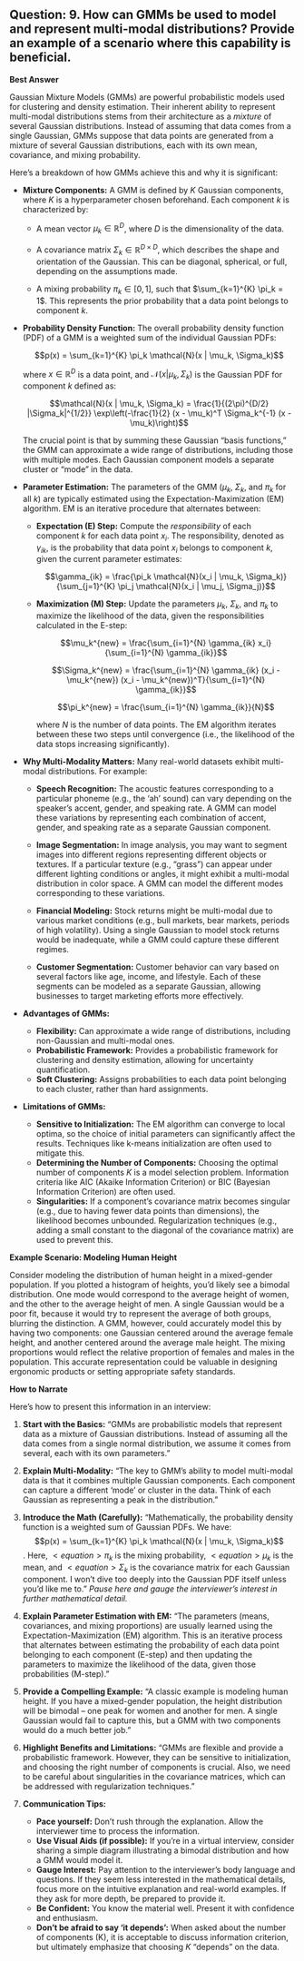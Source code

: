 ## Question: 9. How can GMMs be used to model and represent multi-modal distributions? Provide an example of a scenario where this capability is beneficial.

**Best Answer**

Gaussian Mixture Models (GMMs) are powerful probabilistic models used for clustering and density estimation. Their inherent ability to represent multi-modal distributions stems from their architecture as a *mixture* of several Gaussian distributions.  Instead of assuming that data comes from a single Gaussian, GMMs suppose that data points are generated from a mixture of several Gaussian distributions, each with its own mean, covariance, and mixing probability.

Here's a breakdown of how GMMs achieve this and why it is significant:

*   **Mixture Components:** A GMM is defined by $K$ Gaussian components, where $K$ is a hyperparameter chosen beforehand.  Each component $k$ is characterized by:

    *   A mean vector $\mu_k \in \mathbb{R}^D$, where $D$ is the dimensionality of the data.

    *   A covariance matrix $\Sigma_k \in \mathbb{R}^{D \times D}$, which describes the shape and orientation of the Gaussian.  This can be diagonal, spherical, or full, depending on the assumptions made.

    *   A mixing probability $\pi_k \in [0, 1]$, such that $\sum_{k=1}^{K} \pi_k = 1$. This represents the prior probability that a data point belongs to component $k$.

*   **Probability Density Function:** The overall probability density function (PDF) of a GMM is a weighted sum of the individual Gaussian PDFs:

    $$p(x) = \sum_{k=1}^{K} \pi_k \mathcal{N}(x | \mu_k, \Sigma_k)$$

    where $x \in \mathbb{R}^D$ is a data point, and $\mathcal{N}(x | \mu_k, \Sigma_k)$ is the Gaussian PDF for component $k$ defined as:

    $$\mathcal{N}(x | \mu_k, \Sigma_k) = \frac{1}{(2\pi)^{D/2} |\Sigma_k|^{1/2}} \exp\left(-\frac{1}{2} (x - \mu_k)^T \Sigma_k^{-1} (x - \mu_k)\right)$$

    The crucial point is that by summing these Gaussian "basis functions," the GMM can approximate a wide range of distributions, including those with multiple modes.  Each Gaussian component models a separate cluster or "mode" in the data.

*   **Parameter Estimation:** The parameters of the GMM ($\mu_k$, $\Sigma_k$, and $\pi_k$ for all $k$) are typically estimated using the Expectation-Maximization (EM) algorithm.  EM is an iterative procedure that alternates between:

    *   **Expectation (E) Step:**  Compute the *responsibility* of each component $k$ for each data point $x_i$.  The responsibility, denoted as $\gamma_{ik}$, is the probability that data point $x_i$ belongs to component $k$, given the current parameter estimates:

        $$\gamma_{ik} = \frac{\pi_k \mathcal{N}(x_i | \mu_k, \Sigma_k)}{\sum_{j=1}^{K} \pi_j \mathcal{N}(x_i | \mu_j, \Sigma_j)}$$

    *   **Maximization (M) Step:**  Update the parameters $\mu_k$, $\Sigma_k$, and $\pi_k$ to maximize the likelihood of the data, given the responsibilities calculated in the E-step:

        $$\mu_k^{new} = \frac{\sum_{i=1}^{N} \gamma_{ik} x_i}{\sum_{i=1}^{N} \gamma_{ik}}$$

        $$\Sigma_k^{new} = \frac{\sum_{i=1}^{N} \gamma_{ik} (x_i - \mu_k^{new}) (x_i - \mu_k^{new})^T}{\sum_{i=1}^{N} \gamma_{ik}}$$

        $$\pi_k^{new} = \frac{\sum_{i=1}^{N} \gamma_{ik}}{N}$$

        where $N$ is the number of data points.  The EM algorithm iterates between these two steps until convergence (i.e., the likelihood of the data stops increasing significantly).

*   **Why Multi-Modality Matters:**  Many real-world datasets exhibit multi-modal distributions.  For example:

    *   **Speech Recognition:**  The acoustic features corresponding to a particular phoneme (e.g., the 'ah' sound) can vary depending on the speaker's accent, gender, and speaking rate.  A GMM can model these variations by representing each combination of accent, gender, and speaking rate as a separate Gaussian component.

    *   **Image Segmentation:**  In image analysis, you may want to segment images into different regions representing different objects or textures. If a particular texture (e.g., "grass") can appear under different lighting conditions or angles, it might exhibit a multi-modal distribution in color space. A GMM can model the different modes corresponding to these variations.

    *   **Financial Modeling:** Stock returns might be multi-modal due to various market conditions (e.g., bull markets, bear markets, periods of high volatility).  Using a single Gaussian to model stock returns would be inadequate, while a GMM could capture these different regimes.

    *   **Customer Segmentation:** Customer behavior can vary based on several factors like age, income, and lifestyle. Each of these segments can be modeled as a separate Gaussian, allowing businesses to target marketing efforts more effectively.

*   **Advantages of GMMs:**
    *   **Flexibility:** Can approximate a wide range of distributions, including non-Gaussian and multi-modal ones.
    *   **Probabilistic Framework:** Provides a probabilistic framework for clustering and density estimation, allowing for uncertainty quantification.
    *   **Soft Clustering:**  Assigns probabilities to each data point belonging to each cluster, rather than hard assignments.

*   **Limitations of GMMs:**
    *   **Sensitive to Initialization:** The EM algorithm can converge to local optima, so the choice of initial parameters can significantly affect the results.  Techniques like k-means initialization are often used to mitigate this.
    *   **Determining the Number of Components:** Choosing the optimal number of components $K$ is a model selection problem. Information criteria like AIC (Akaike Information Criterion) or BIC (Bayesian Information Criterion) are often used.
    *   **Singularities:** If a component's covariance matrix becomes singular (e.g., due to having fewer data points than dimensions), the likelihood becomes unbounded.  Regularization techniques (e.g., adding a small constant to the diagonal of the covariance matrix) are used to prevent this.

**Example Scenario: Modeling Human Height**

Consider modeling the distribution of human height in a mixed-gender population. If you plotted a histogram of heights, you'd likely see a bimodal distribution. One mode would correspond to the average height of women, and the other to the average height of men. A single Gaussian would be a poor fit, because it would try to represent the average of both groups, blurring the distinction. A GMM, however, could accurately model this by having two components: one Gaussian centered around the average female height, and another centered around the average male height. The mixing proportions would reflect the relative proportion of females and males in the population. This accurate representation could be valuable in designing ergonomic products or setting appropriate safety standards.

**How to Narrate**

Here's how to present this information in an interview:

1.  **Start with the Basics:** "GMMs are probabilistic models that represent data as a mixture of Gaussian distributions.  Instead of assuming all the data comes from a single normal distribution, we assume it comes from several, each with its own parameters."

2.  **Explain Multi-Modality:** "The key to GMM's ability to model multi-modal data is that it combines multiple Gaussian components. Each component can capture a different 'mode' or cluster in the data. Think of each Gaussian as representing a peak in the distribution."

3.  **Introduce the Math (Carefully):** "Mathematically, the probability density function is a weighted sum of Gaussian PDFs. We have:  $$p(x) = \sum_{k=1}^{K} \pi_k \mathcal{N}(x | \mu_k, \Sigma_k)$$. Here,  $<equation>\pi_k$  is the mixing probability, $<equation>\mu_k$ is the mean, and $<equation>\Sigma_k$  is the covariance matrix for each Gaussian component.  I won't dive too deeply into the Gaussian PDF itself unless you'd like me to." *Pause here and gauge the interviewer's interest in further mathematical detail.*

4.  **Explain Parameter Estimation with EM:** "The parameters (means, covariances, and mixing proportions) are usually learned using the Expectation-Maximization (EM) algorithm. This is an iterative process that alternates between estimating the probability of each data point belonging to each component (E-step) and then updating the parameters to maximize the likelihood of the data, given those probabilities (M-step)."

5.  **Provide a Compelling Example:** "A classic example is modeling human height. If you have a mixed-gender population, the height distribution will be bimodal – one peak for women and another for men. A single Gaussian would fail to capture this, but a GMM with two components would do a much better job."

6.  **Highlight Benefits and Limitations:** "GMMs are flexible and provide a probabilistic framework. However, they can be sensitive to initialization, and choosing the right number of components is crucial. Also, we need to be careful about singularities in the covariance matrices, which can be addressed with regularization techniques."

7.  **Communication Tips:**

    *   **Pace yourself:** Don't rush through the explanation. Allow the interviewer time to process the information.
    *   **Use Visual Aids (if possible):** If you're in a virtual interview, consider sharing a simple diagram illustrating a bimodal distribution and how a GMM would model it.
    *   **Gauge Interest:** Pay attention to the interviewer's body language and questions. If they seem less interested in the mathematical details, focus more on the intuitive explanation and real-world examples. If they ask for more depth, be prepared to provide it.
    *   **Be Confident:** You know the material well. Present it with confidence and enthusiasm.
    *   **Don't be afraid to say 'it depends':** When asked about the number of components (K), it is acceptable to discuss information criterion, but ultimately emphasize that choosing $K$ "depends" on the data.
